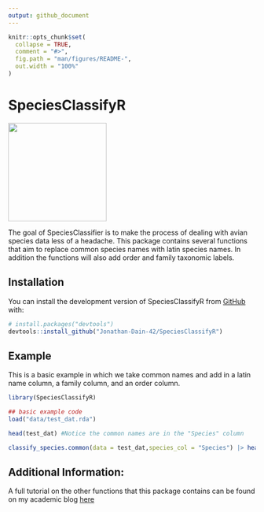 ```yaml
---
output: github_document
---
```


<!-- README.md is generated from README.Rmd. Please edit that file -->

```r
knitr::opts_chunk$set(
  collapse = TRUE,
  comment = "#>",
  fig.path = "man/figures/README-",
  out.width = "100%"
)
```

# SpeciesClassifyR

<!-- badges: start -->
<!-- badges: end -->


![](Development_Speccies_Class/Untitled-1.png){width=200} 

The goal of SpeciesClassifier is to make the process of dealing with avian species data less of a headache. This package contains several functions that aim to replace common species names with latin species names. In addition the functions will also add order and family taxonomic labels.

## Installation

You can install the development version of SpeciesClassifyR from [GitHub](https://github.com/) with:

``` r
# install.packages("devtools")
devtools::install_github("Jonathan-Dain-42/SpeciesClassifyR")
```

## Example

This is a basic example in which we take common names and add in a latin name column, a family column, and an order column. 

```r
library(SpeciesClassifyR)

## basic example code
load("data/test_dat.rda")

head(test_dat) #Notice the common names are in the "Species" column

classify_species.common(data = test_dat,species_col = "Species") |> head()

```
## Additional Information:

A full tutorial on the other functions that this package contains can be found on my academic blog [here](https://jonathan-dain-42.github.io/The-Duck-Tapes/Blog_Posts/2024-08-02/2024-08-02.html)
